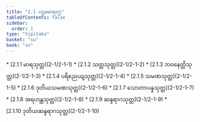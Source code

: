 ```yaml
---
title: "2.1 ပဌမမာရဝဂ္ဂ"
tableOfContents: false
sidebar:
  order: 1
type: "tipitaka"
basket: "su"
book: "sn"
---
```



<DynamicBreadcrumb />



<TableOfContents book="sn" section="2.1">
* [2.1.1 မာရသုတ္တ](2-1/2-1-1)
* [2.1.2 သတ္တသုတ္တ](2-1/2-1-2)
* [2.1.3 ဘဝနေတ္တိသုတ္တ](2-1/2-1-3)
* [2.1.4 ပရိညေယျသုတ္တ](2-1/2-1-4)
* [2.1.5 သမဏသုတ္တ](2-1/2-1-5)
* [2.1.6 ဒုတိယသမဏသုတ္တ](2-1/2-1-6)
* [2.1.7 သောတာပန္နသုတ္တ](2-1/2-1-7)
* [2.1.8 အရဟန္တသုတ္တ](2-1/2-1-8)
* [2.1.9 ဆန္ဒရာဂသုတ္တ](2-1/2-1-9)
* [2.1.10 ဒုတိယဆန္ဒရာဂသုတ္တ](2-1/2-1-10)
</TableOfContents>